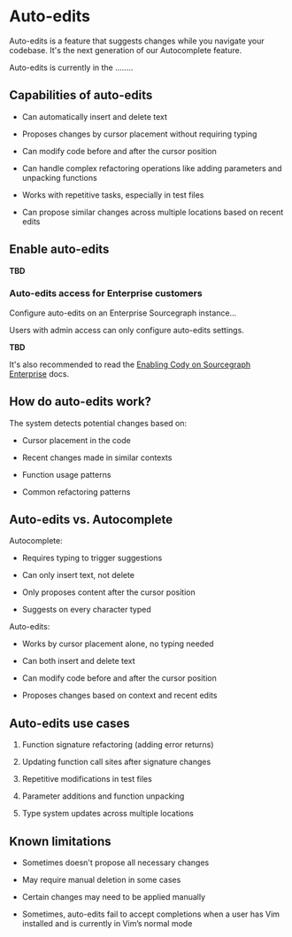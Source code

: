 # Auto-edits

<p className="subtitle">Auto-edits is a feature that suggests changes while you navigate your codebase. It's the next generation of our Autocomplete feature.</p>

<Callout type="info">Auto-edits is currently in the ........</Callout>

## Capabilities of auto-edits

- Can automatically insert and delete text

- Proposes changes by cursor placement without requiring typing

- Can modify code before and after the cursor position

- Can handle complex refactoring operations like adding parameters and unpacking functions

- Works with repetitive tasks, especially in test files

- Can propose similar changes across multiple locations based on recent edits

## Enable auto-edits

**TBD**

### Auto-edits access for Enterprise customers

Configure auto-edits on an Enterprise Sourcegraph instance...

<Callout type="note">Users with admin access can only configure auto-edits settings.</Callout>

**TBD**

It's also recommended to read the [Enabling Cody on Sourcegraph Enterprise](/cody/clients/enable-cody-enterprise) docs.

## How do auto-edits work?

The system detects potential changes based on:

- Cursor placement in the code

- Recent changes made in similar contexts

- Function usage patterns

- Common refactoring patterns

## Auto-edits vs. Autocomplete

Autocomplete:

- Requires typing to trigger suggestions

- Can only insert text, not delete

- Only proposes content after the cursor position

- Suggests on every character typed

Auto-edits:

- Works by cursor placement alone, no typing needed

- Can both insert and delete text

- Can modify code before and after the cursor position

- Proposes changes based on context and recent edits

## Auto-edits use cases

1. Function signature refactoring (adding error returns)

2. Updating function call sites after signature changes

3. Repetitive modifications in test files

4. Parameter additions and function unpacking

5. Type system updates across multiple locations

## Known limitations

- Sometimes doesn't propose all necessary changes

- May require manual deletion in some cases

- Certain changes may need to be applied manually

- Sometimes, auto-edits fail to accept completions when a user has Vim installed and is currently in Vim’s normal mode
